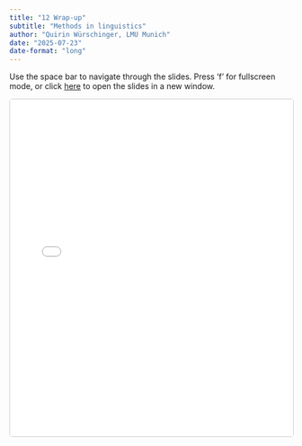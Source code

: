 ```yaml
---
title: "12 Wrap-up"
subtitle: "Methods in linguistics"
author: "Quirin Würschinger, LMU Munich"
date: "2025-07-23"
date-format: "long"
---
```


::: {.callout-note}
Use the space bar to navigate through the slides. Press 'f' for fullscreen mode, or click [here](12_wrap-up-slides.html) to open the slides in a new window.
:::

<iframe src="12_wrap-up-slides.html" width="100%" height="600" style="border: 1px solid #ccc; border-radius: 5px;"></iframe>